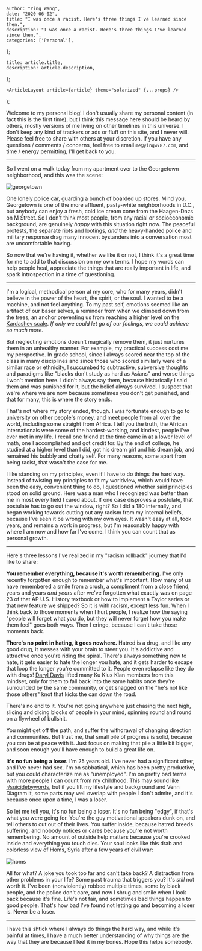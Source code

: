 

    author: "Ying Wang",
    date: "2020-06-02",
    title: "I was once a racist. Here's three things I've learned since then.",
    description: "I was once a racist. Here's three things I've learned since then.",
    categories: ['Personal'],
};

    title: article.title,
    description: article.description,
};

    <ArticleLayout article={article} theme="solarized" {...props} />
);


Welcome to my personal blog! I don't usually share my personal content (in fact
this is the first time), but I think this message here should be heard by
others, mostly versions of me living on other timelines in this universe. I
don't keep any kind of trackers or ads or fluff on this site, and I never will.
Please feel free to share with others at your discretion. If you have any
questions / comments / concerns, feel free to email `me@yingw787.com`, and time
/ energy permitting, I'll get back to you.

---

So I went on a walk today from my apartment over to the Georgetown neighborhood,
and this was the scene:

![georgetown](/img/posts/2020/06/02/racism_1.jpg)

One lonely police car, guarding a bunch of boarded up stores. Mind you,
Georgetown is one of the more affluent, pasty-white neighborhoods in D.C., but
anybody can enjoy a fresh, cold ice cream cone from the Haagen-Dazs on M Street.
So I don't think most people, from any racial or socioeconomic background, are
genuinely _happy_ with this situation right now. The peaceful protests, the
separate riots and lootings, _and_ the heavy-handed police and military response
drag many innocent bystanders into a conversation most are uncomfortable having.

So now that we're having it, whether we like it or not, I think it's a great
time for me to add to that discussion on my own terms. I hope my words can help
people heal, appreciate the things that are really important in life, and spark
introspection in a time of questioning.

---

I'm a logical, methodical person at my core, who for many years, didn't believe
in the power of the heart, the spirit, or the soul. I wanted to be a machine,
and not feel anything. To my past self, emotions seemed like an artifact of our
baser selves, a reminder from when we climbed down from the trees, an anchor
preventing us from reaching a higher level on the [Kardashev
scale](https://en.wikipedia.org/wiki/Kardashev_scale). _If only we could let go
of our feelings, we could achieve so much more._

But neglecting emotions doesn't magically remove them, it just nurtures them in
an unhealthy manner. For example, my practical success cost me my perspective.
In grade school, since I always scored near the top of the class in many
disciplines and since those who scored similarly were of a similar race or
ethnicity, I succumbed to subtractive, subversive thoughts and paradigms like
"blacks don't study as hard as Asians" and worse things I won't mention here. I
didn't always say them, because historically I said them and was punished for
it, but the belief always survived. I suspect that we're where we are now
because sometimes you don't get punished, and that for many, this is where the
story ends.

That's not where my story ended, though. I was fortunate enough to go to
university on other people's money, and meet people from all over the world,
including some straight from Africa. I tell you the truth, the African
internationals were some of the hardest-working, and kindest, people I've ever
met in my life. I recall one friend at the time came in at a lower level of
math, one I accomplished and got credit for. By the end of college, he studied
at a higher level than I did, got his dream girl and his dream job, and remained
his bubbly and chatty self. For many reasons, some apart from being racist, that
wasn't the case for me.

I like standing on my principles, even if I have to do things the hard way.
Instead of twisting my principles to fit my worldview, which would have been the
easy, convenient thing to do, I questioned whether said principles stood on
solid ground. Here was a man who I recognized was better than me in most every
field I cared about. If one case disproves a postulate, that postulate has to go
out the window, right? So I did a 180 internally, and began working towards
cutting out any racism from my internal beliefs, because I've seen it be wrong
with my own eyes. It wasn't easy at all, took years, and remains a work in
progress, but I'm reasonably happy with where I am now and how far I've come. I
think you can count that as personal growth.

---

Here's three lessons I've realized in my "racism rollback" journey that I'd like
to share:

**You remember everything, because it's worth remembering.** I've only recently
forgotten enough to remember what's important. How many of us have remembered a
smile from a crush, a compliment from a close friend, years and years _and
years_ after we've forgotten what exactly was on page 23 of that AP U.S. History
textbook or how to implement a Taylor series or that new feature we shipped? So
it is with racism, except less fun. When I think back to those moments when I
hurt people, I realize how the saying "people will forget what you do, but they
will never forget how you make them feel" goes both ways. Then I cringe, because
I can't take those moments back.

**There's no point in hating, it goes nowhere.** Hatred is a drug, and like any
good drug, it messes with your brain to steer you. It's addictive and attractive
once you're riding the spiral. There's always something new to hate, it gets
easier to hate the longer you hate, and it gets harder to escape that loop the
longer you're committed to it. People even relapse like they do with drugs!
[Daryl Davis](https://en.wikipedia.org/wiki/Daryl_Davis) lifted many Ku Klux
Klan members from this mindset, only for them to fall back into the same habits
once they're surrounded by the same community, or get snagged on the "he's not
like those others" knot that kicks the can down the road.

There's no end to it. You're not going anywhere just chasing the next high,
slicing and dicing blocks of people in your mind, spinning round and round on a
flywheel of bullshit.

You might get off the path, and suffer the withdrawal of changing direction and
communities. But trust me, that small pile of progress is solid, because you can
be at peace with it. Just focus on making that pile a little bit bigger, and
soon enough you'll have enough to build a great life on.

**It's no fun being a loser.** I'm 25 years old. I've never had a significant
other, and I've never had sex. I'm on sabbatical, which has been pretty
productive, but you could characterize me as "unemployed". I'm on pretty bad
terms with more people I can count from my childhood. This may sound like
[r/suicidebywords](https://www.reddit.com/r/suicidebywords/), but if you lift my
lifestyle and background and Venn Diagram it, some parts may well overlap with
people I don't admire, and it's because once upon a time, I was a loser.

So let me tell you, it's no fun being a loser. It's no fun being "edgy", if
that's what you were going for. You're the guy motivational speakers dunk on,
and tell others to cut out of their lives. You suffer inside, because hatred
breeds suffering, and nobody notices or cares because you're not worth
remembering. No amount of outside help matters because you're crooked inside and
everything you touch dies. Your soul looks like this drab and colorless view of
Homs, Syria after a few years of civil war:

![homs](/img/posts/2020/06/02/racism_2.jpg)

All for what? A joke you took too far and can't take back? A distraction from
other problems in your life? Some past trauma that triggers you? It's _still_
not worth it. I've been (nonviolently) robbed multiple times, some by black
people, and the police don't care, and now I shrug and smile when I look back
because it's fine. Life's not fair, and sometimes bad things happen to good
people. That's how bad I've found not letting go and becoming a loser is. Never
be a loser.

---

I have this shtick where I always do things the hard way, and while it's painful
at times, I have a much better understanding of why things are the way that they
are because I feel it in my bones. Hope this helps somebody.
